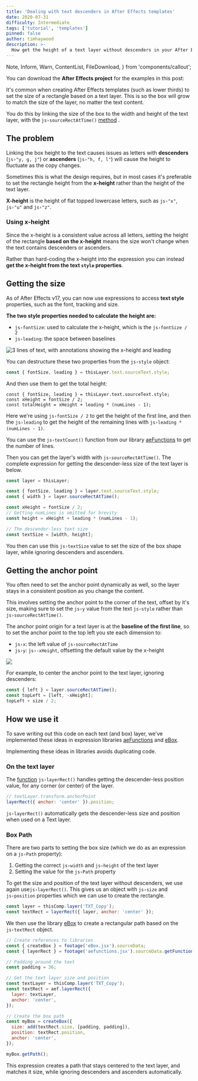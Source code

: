 ```yaml
---
title: 'Dealing with text descenders in After Effects templates'
date: 2020-07-31
difficulty: Intermediate
tags: ['tutorial', 'templates']
pinned: false
author: timhaywood
description: >-
  How get the height of a text layer without descenders in your After Effects templates, using expressions.
---
```


  Note,
  Inform,
  Warn,
  ContentList,
  FileDownload,
} from 'components/callout';

<YoutubeEmbed id="_KleO0gMxz8" />

<FileDownload fileName="dealing-with-descenders-examples" projectName="Download Project File">

You can download the **After Effects project** for the examples in this post:

</FileDownload>

It's common when creating After Effects templates (such as lower thirds) to set the size of a rectangle based on a text layer. This is so the box will grow to match the size of the layer, no matter the text content.

<Inform>

You do this by linking the size of the box to the width and height of the text layer, with the `js›sourceRectAtTime()` [method](/blog/basics-native-methods) .

</Inform>

## The problem

Linking the box height to the text causes issues as letters with **descenders** (`js›"y, g, j"`) or **ascenders** (`js›"h, f, l"`) will cause the height to fluctuate as the copy changes.

<LocalVideo
  videoName="box-size-from-text-height"
  title="Box height fluctuations when using the text height"
/>

Sometimes this is what the design requires, but in most cases it's preferable to set the rectangle height from the **x-height** rather than the height of the text layer.

<Inform>

**X-height** is the height of flat topped lowercase letters, such as `js›"x"`, `js›"u"` and `js›"z"`.

</Inform>

### Using x-height

Since the x-height is a consistent value across all letters, setting the height of the rectangle **based on the x-height** means the size won't change when the text contains descenders or ascenders.

<LocalVideo
  videoName="box-size-from-cap-height"
  title="Consistent box height when using the cap height, not layer height"
/>

Rather than hard-coding the x-height into the expression you can instead **get the x-height from the text `style` properties**.

## Getting the size

As of After Effects v17, you can now use expressions to access **text style** properties, such as the font, tracking and size.

**The two style properties needed to calculate the height are:**

- `js›fontSize`: used to calculate the x-height, which is the `js›fontSize / 2`
- `js›leading`: the space between baselines

![3 lines of text, with annotations showing the x-height and leading](text-styles-example.png)

You can destructure these two properties from the `js›style` object:

```js
const { fontSize, leading } = thisLayer.text.sourceText.style;
```

And then use them to get the total height:

```js{2}
const { fontSize, leading } = thisLayer.text.sourceText.style;
const xHeight = fontSize / 2;
const totalHeight = xHeight + leading * (numLines - 1);
```

Here we're using `js›fontSize / 2` to get the height of the first line, and then the `js›leading` to get the height of the remaining lines with `js›leading * (numLines - 1)`.

<Note>

You can use the `js›textCount()` function from our library [aeFunctions](/blog/using-aefunctions) to get the number of lines.

</Note>

Then you can get the layer's width with `js›sourceRectAtTime()`. The complete expression for getting the descender-less size of the text layer is below.

```js
const layer = thisLayer;

const { fontSize, leading } = layer.text.sourceText.style;
const { width } = layer.sourceRectAtTime();

const xHeight = fontSize / 2;
// Getting numLines is omitted for brevity
const height = xHeight + leading * (numLines - 1);

// The descender-less text size
const textSize = [width, height];
```

You then can use this `js›textSize` value to set the size of the box shape layer, while ignoring descenders and ascenders.

## Getting the anchor point

You often need to set the anchor point dynamically as well, so the layer stays in a consistent position as you change the content.

<Inform>

This involves setting the anchor point to the corner of the text, offset by it's size, making sure to set the `js›y` value from the text `js›style` rather than `js›sourceRectAtTime()`.

</Inform>

The anchor point origin for a text layer is at the **baseline of the first line**, so to set the anchor point to the top left you ste each dimension to:

- `js›x`: the left value of `js›sourceRectAtTime`
- `js›y`: `js›-xHeight`, offsetting the default value by the x-height

![](anchor-point-from-origin.png)

For example, to center the anchor point to the text layer, ignoring descenders:

```js
const { left } = layer.sourceRectAtTime();
const topLeft = [left, -xHeight];
topLeft + size / 2;
```

## How we use it

To save writing out this code on each text (and box) layer, we've implemented these ideas in expression libraries [aeFunctions](/blog/using-aefunctions) and [eBox](/blog/creating-scaling-rectangles).

<Inform>

Implementing these ideas in libraries avoids duplicating code.

</Inform>

### On the text layer

The [function](/blog/basics-functions) `js›layerRect()` handles getting the descender-less position value, for any corner (or center) of the layer.

```js
// textLayer.transform.anchorPoint
layerRect({ anchor: 'center' }).position;
```

<Note>

`js›layerRect()` automatically gets the descender-less size and position when used on a Text layer.

</Note>

### Box Path

There are two parts to setting the box size (which we do as an expression on a `js›Path` property):

1. Getting the correct `js›width` and `js›height` of the text layer
2. Setting the value for the `js›Path` property

To get the size and position of the text layer without descenders, we use again use`js›layerRect()`. This gives us an object with `js›size` and `js›position` properties which we can use to create the rectangle.

```js
const layer = thisComp.layer('TXT_Copy');
const textRect = layerRect({ layer, anchor: 'center' });
```

We then use the library [eBox](/blog/creating-scaling-rectangles) to create a rectangular path based on the `js›textRect` object.

```js
// Create references to libraries
const { createBox } = footage('eBox.jsx').sourceData;
const { layerRect } = footage('aefunctions.jsx').sourceData.getFunctions();

// Padding around the text
const padding = 36;

// Get the text layer size and position
const textLayer = thisComp.layer('TXT_Copy');
const textRect = aef.layerRect({
  layer: textLayer,
  anchor: 'center',
});

// Create the box path
const myBox = createBox({
  size: add(textRect.size, [padding, padding]),
  position: textRect.position,
  anchor: 'center',
});

myBox.getPath();
```

This expression creates a path that stays centered to the text layer, and matches it size, while ignoring descenders and ascenders automatically.

